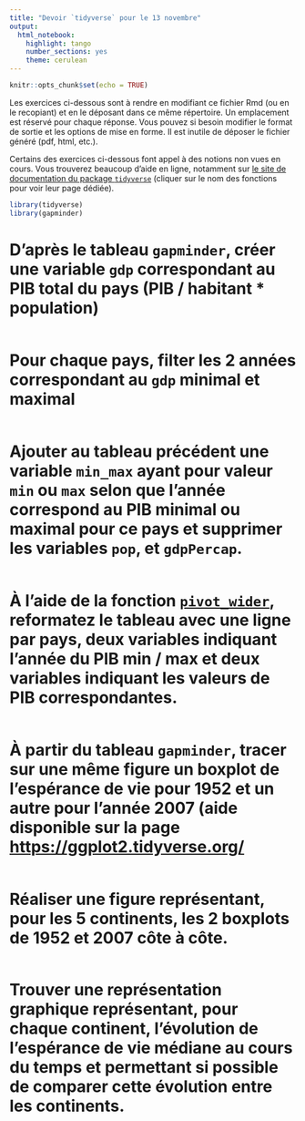 ```yaml
---
title: "Devoir `tidyverse` pour le 13 novembre"
output: 
  html_notebook: 
    highlight: tango
    number_sections: yes
    theme: cerulean
---
```


```r
knitr::opts_chunk$set(echo = TRUE) 
```

Les exercices ci-dessous sont à rendre en modifiant ce fichier Rmd (ou en le recopiant) et en le déposant dans ce même répertoire. Un emplacement est réservé pour chaque réponse. Vous pouvez si besoin modifier le format de sortie et les options de mise en forme. Il est inutile de déposer le fichier généré (pdf, html, etc.).

Certains des exercices ci-dessous font appel à des notions non vues en cours. Vous trouverez beaucoup d'aide en ligne, notamment sur [le site de documentation du package `tidyverse`](https://www.tidyverse.org) (cliquer sur le nom des fonctions pour voir leur page dédiée).


```r
library(tidyverse)
library(gapminder)
```

# D'après le tableau `gapminder`,  créer une variable `gdp` correspondant au PIB total du pays (PIB / habitant * population)
```r


```

# Pour chaque pays, filter les 2 années correspondant au `gdp` minimal et maximal
```r


```

# Ajouter au tableau précédent une variable `min_max` ayant pour valeur `min` ou `max` selon que l'année correspond au PIB minimal ou maximal pour ce pays et supprimer les variables `pop`, et `gdpPercap`.
```r


```

# À l'aide de la fonction [`pivot_wider`](https://tidyr.tidyverse.org/reference/pivot_wider.html), reformatez le tableau avec une ligne par pays, deux variables indiquant l'année du PIB min / max et deux variables indiquant les valeurs de PIB correspondantes.
```r


```

# À partir du tableau `gapminder`, tracer sur une même figure un boxplot de l'espérance de vie pour 1952 et un autre pour l'année 2007 (aide disponible sur la page [https://ggplot2.tidyverse.org/](https://ggplot2.tidyverse.org/)
```r


```

# Réaliser une figure représentant, pour les 5 continents, les 2 boxplots de 1952 et 2007 côte à côte.
```r


```

# Trouver une représentation graphique représentant, pour chaque continent, l'évolution de l'espérance de vie médiane au cours du temps et permettant si possible de comparer cette évolution entre les continents.
```r


```


